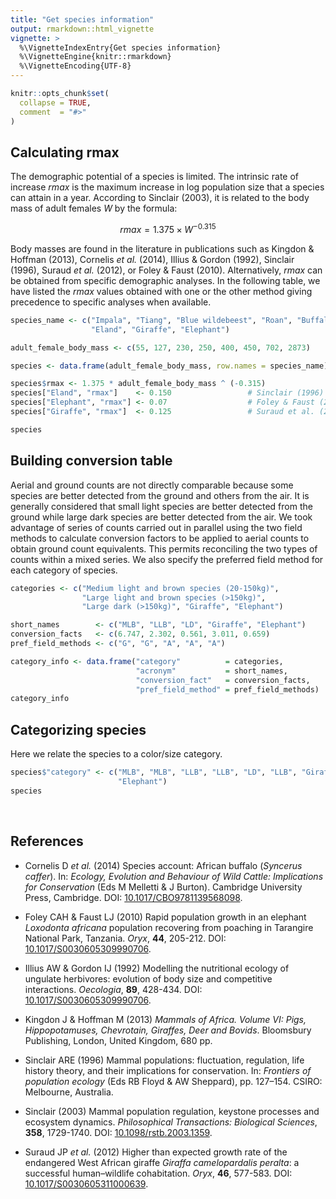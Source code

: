 ```yaml
---
title: "Get species information"
output: rmarkdown::html_vignette
vignette: >
  %\VignetteIndexEntry{Get species information}
  %\VignetteEngine{knitr::rmarkdown}
  %\VignetteEncoding{UTF-8}
---
```


```r
knitr::opts_chunk$set(
  collapse = TRUE,
  comment  = "#>"
)
```



## Calculating rmax

The demographic potential of a species is limited. The intrinsic rate of 
increase $rmax$ is the maximum increase in log population size that a species 
can attain in a year. According to Sinclair (2003), it is related to the body 
mass of adult females $W$  by the formula:


$$ rmax = 1.375 \times W^{-0.315} $$


Body masses are found in the literature in publications such as Kingdon & 
Hoffman (2013), Cornelis _et al._ (2014), Illius & Gordon (1992), 
Sinclair (1996), Suraud _et al._ (2012), or Foley & Faust (2010). 
Alternatively, $rmax$ can be obtained from specific demographic analyses. In the 
following table, we have listed the $rmax$ values obtained with one or the other 
method giving precedence to specific analyses when available.  



```r
species_name <- c("Impala", "Tiang", "Blue wildebeest", "Roan", "Buffalo", 
                  "Eland", "Giraffe", "Elephant")

adult_female_body_mass <- c(55, 127, 230, 250, 400, 450, 702, 2873)

species <- data.frame(adult_female_body_mass, row.names = species_name)

species$rmax <- 1.375 * adult_female_body_mass ^ (-0.315)
species["Eland", "rmax"]    <- 0.150                 # Sinclair (1996)
species["Elephant", "rmax"] <- 0.07                  # Foley & Faust (2010)
species["Giraffe", "rmax"]  <- 0.125                 # Suraud et al. (2012)

species
```



## Building conversion table

Aerial and ground counts are not directly comparable because some species are 
better detected from the ground and others from the air. It is generally 
considered that small light species are better detected from the ground while 
large dark species are better detected from the air. We took advantage of series 
of counts carried out in parallel using the two field methods to calculate 
conversion factors to be applied to aerial counts to obtain ground count 
equivalents. This permits reconciling the two types of counts within a mixed 
series. We also specify the preferred field method for each category of species.



```r
categories <- c("Medium light and brown species (20-150kg)",
                "Large light and brown species (>150kg)",
                "Large dark (>150kg)", "Giraffe", "Elephant")

short_names        <- c("MLB", "LLB", "LD", "Giraffe", "Elephant")
conversion_facts   <- c(6.747, 2.302, 0.561, 3.011, 0.659)
pref_field_methods <- c("G", "G", "A", "A", "A")

category_info <- data.frame("category"          = categories,
                            "acronym"           = short_names,
                            "conversion_fact"   = conversion_facts, 
                            "pref_field_method" = pref_field_methods)
category_info
```



## Categorizing species

Here we relate the species to a color/size category.


```r
species$"category" <- c("MLB", "MLB", "LLB", "LLB", "LD", "LLB", "Giraffe", 
                        "Elephant")
species
```



<br />



## References


- Cornelis D _et al._ (2014) Species account: African buffalo (_Syncerus caffer_).
In: _Ecology, Evolution and Behaviour of Wild Cattle: Implications for Conservation_
(Eds M Melletti & J Burton). Cambridge University Press, Cambridge.
DOI: [10.1017/CBO9781139568098](https://doi.org/10.1017/CBO9781139568098).

- Foley CAH & Faust LJ (2010) Rapid population growth in an elephant _Loxodonta africana_ 
population recovering from poaching in Tarangire National Park, Tanzania.
_Oryx_, **44**, 205-212.
DOI: [10.1017/S0030605309990706](https://doi.org/10.1017/S0030605309990706).

- Illius AW & Gordon IJ (1992) Modelling the nutritional ecology of ungulate 
herbivores: evolution of body size and competitive interactions. 
_Oecologia_, **89**, 428-434.
DOI: [10.1017/S0030605309990706](https://doi.org/10.1007/BF00317422).

- Kingdon J & Hoffman M (2013) 
_Mammals of Africa. Volume VI: Pigs, Hippopotamuses, Chevrotain, Giraffes, Deer and Bovids_.
Bloomsbury Publishing, London, United Kingdom, 680 pp.

- Sinclair ARE (1996) Mammal populations: fluctuation, regulation, life history 
theory, and their implications for conservation. 
In: _Frontiers of population ecology_ (Eds RB Floyd & AW Sheppard), 
pp. 127–154. CSIRO: Melbourne, Australia.

- Sinclair (2003) Mammal population regulation, keystone processes and
ecosystem dynamics.
_Philosophical Transactions: Biological Sciences_, **358**, 1729-1740.
DOI: [10.1098/rstb.2003.1359](https://doi.org/10.1098/rstb.2003.1359).

- Suraud JP _et al._ (2012)
Higher than expected growth rate of the endangered West African giraffe 
_Giraffa camelopardalis peralta_: a successful human–wildlife cohabitation. 
_Oryx_, **46**, 577-583.
DOI: [10.1017/S0030605311000639](https://doi.org/10.1017/S0030605311000639).
